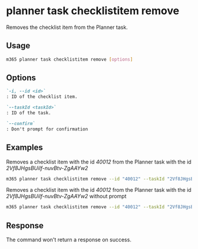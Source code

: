 
# planner task checklistitem remove

Removes the checklist item from the Planner task.

## Usage

```sh
m365 planner task checklistitem remove [options]
```

## Options

```md definition-list
`-i, --id <id>`
: ID of the checklist item.

`--taskId <taskId>`
: ID of the task.

`--confirm`
: Don't prompt for confirmation
```

<Global />

## Examples

Removes a checklist item with the id _40012_ from the Planner task with the id _2Vf8JHgsBUiIf-nuvBtv-ZgAAYw2_

```sh
m365 planner task checklistitem remove --id "40012" --taskId "2Vf8JHgsBUiIf-nuvBtv-ZgAAYw2" 
```

Removes a checklist item with the id _40012_ from the Planner task with the id _2Vf8JHgsBUiIf-nuvBtv-ZgAAYw2_ without prompt

```sh
m365 planner task checklistitem remove --id "40012" --taskId "2Vf8JHgsBUiIf-nuvBtv-ZgAAYw2" --confirm
```

## Response

The command won't return a response on success.
